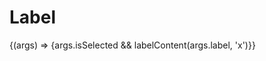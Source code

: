 
<Meta title="Selects and Labels/Label" component={Label} />

# Label

<Canvas>
  <Story
    name="Label"
    args={{
        ...Label.defaultProps,
        label: 'desligados',
        number: 2,
        isSelected: false,
    }}
  >
    {(args) => <Label {...args}>{args.isSelected && labelContent(args.label, 'x')}</Label>}
  </Story>
</Canvas>